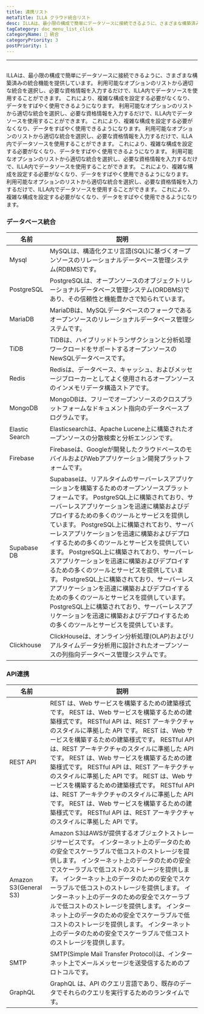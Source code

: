 ```yaml
---
title: 連携リスト
metaTitle: ILLA クラウド統合リスト
desc: ILLAは、最小限の構成で簡単にデータソースに接続できるように、さまざまな構築済みの統合機能を提供しています。
tagCategory: doc_menu_list_click
categoryName: 🔨 統合
categoryPriority: 3
postPriority: 1
---
```


* * *

## <h2 hidden>統合リスト</h2>

ILLAは、最小限の構成で簡単にデータソースに接続できるように、さまざまな構築済みの統合機能を提供しています。 利用可能なオプションのリストから適切な統合を選択し、必要な資格情報を入力するだけで、ILLA内でデータソースを使用することができます。 これにより、複雑な構成を設定する必要がなくなり、データをすばやく使用できるようになります。 利用可能なオプションのリストから適切な統合を選択し、必要な資格情報を入力するだけで、ILLA内でデータソースを使用することができます。 これにより、複雑な構成を設定する必要がなくなり、データをすばやく使用できるようになります。 利用可能なオプションのリストから適切な統合を選択し、必要な資格情報を入力するだけで、ILLA内でデータソースを使用することができます。 これにより、複雑な構成を設定する必要がなくなり、データをすばやく使用できるようになります。 利用可能なオプションのリストから適切な統合を選択し、必要な資格情報を入力するだけで、ILLA内でデータソースを使用することができます。 これにより、複雑な構成を設定する必要がなくなり、データをすばやく使用できるようになります。 利用可能なオプションのリストから適切な統合を選択し、必要な資格情報を入力するだけで、ILLA内でデータソースを使用することができます。 これにより、複雑な構成を設定する必要がなくなり、データをすばやく使用できるようになります。

### データベース統合

| 名前             | 説明                                                                                                                                                                                                                                                                                                                                                                                                                                     |
| -------------- | -------------------------------------------------------------------------------------------------------------------------------------------------------------------------------------------------------------------------------------------------------------------------------------------------------------------------------------------------------------------------------------------------------------------------------------- |
| Mysql          | MySQLは、構造化クエリ言語(SQL)に基づくオープンソースのリレーショナルデータベース管理システム(RDBMS)です。                                                                                                                                                                                                                                                                                                                                                                          |
| PostgreSQL     | PostgreSQLは、オープンソースのオブジェクトリレーショナルデータベース管理システム(ORDBMS)であり、その信頼性と機能豊かさで知られています。                                                                                                                                                                                                                                                                                                                                                          |
| MariaDB        | MariaDBは、MySQLデータベースのフォークであるオープンソースのリレーショナルデータベース管理システムです。                                                                                                                                                                                                                                                                                                                                                                             |
| TiDB           | TiDBは、ハイブリッドトランザクションと分析処理ワークロードをサポートするオープンソースのNewSQLデータベースです。                                                                                                                                                                                                                                                                                                                                                                          |
| Redis          | Redisは、データベース、キャッシュ、およびメッセージブローカーとしてよく使用されるオープンソースのインメモリデータ構造ストアです。                                                                                                                                                                                                                                                                                                                                                                    |
| MongoDB        | MongoDBは、フリーでオープンソースのクロスプラットフォームなドキュメント指向のデータベースプログラムです。                                                                                                                                                                                                                                                                                                                                                                               |
| Elastic Search | Elasticsearchは、Apache Lucene上に構築されたオープンソースの分散検索と分析エンジンです。                                                                                                                                                                                                                                                                                                                                                                              |
| Firebase       | Firebaseは、Googleが開発したクラウドベースのモバイルおよびWebアプリケーション開発プラットフォームです。                                                                                                                                                                                                                                                                                                                                                                           |
| Supabase DB    | Supabaseは、リアルタイムのサーバーレスアプリケーションを構築するためのオープンソースプラットフォームです。 PostgreSQL上に構築されており、サーバーレスアプリケーションを迅速に構築およびデプロイするための多くのツールとサービスを提供しています。 PostgreSQL上に構築されており、サーバーレスアプリケーションを迅速に構築およびデプロイするための多くのツールとサービスを提供しています。 PostgreSQL上に構築されており、サーバーレスアプリケーションを迅速に構築およびデプロイするための多くのツールとサービスを提供しています。 PostgreSQL上に構築されており、サーバーレスアプリケーションを迅速に構築およびデプロイするための多くのツールとサービスを提供しています。 PostgreSQL上に構築されており、サーバーレスアプリケーションを迅速に構築およびデプロイするための多くのツールとサービスを提供しています。 |
| Clickhouse     | ClickHouseは、オンライン分析処理(OLAP)およびリアルタイムデータ分析用に設計されたオープンソースの列指向データベース管理システムです。                                                                                                                                                                                                                                                                                                                                                             |

### API連携

| 名前                    | 説明                                                                                                                                                                                                                                                                                                                                                                                                                         |
| --------------------- | -------------------------------------------------------------------------------------------------------------------------------------------------------------------------------------------------------------------------------------------------------------------------------------------------------------------------------------------------------------------------------------------------------------------------- |
| REST API              | REST は、Web サービスを構築するための建築様式です。 REST は、Web サービスを構築するための建築様式です。 RESTful API は、REST アーキテクチャのスタイルに準拠した API です。 REST は、Web サービスを構築するための建築様式です。 RESTful API は、REST アーキテクチャのスタイルに準拠した API です。 REST は、Web サービスを構築するための建築様式です。 RESTful API は、REST アーキテクチャのスタイルに準拠した API です。 REST は、Web サービスを構築するための建築様式です。 RESTful API は、REST アーキテクチャのスタイルに準拠した API です。 REST は、Web サービスを構築するための建築様式です。 RESTful API は、REST アーキテクチャのスタイルに準拠した API です。 |
| Amazon S3(General S3) | Amazon S3はAWSが提供するオブジェクトストレージサービスです。 インターネット上のデータのための安全でスケーラブルで低コストのストレージを提供します。 インターネット上のデータのための安全でスケーラブルで低コストのストレージを提供します。 インターネット上のデータのための安全でスケーラブルで低コストのストレージを提供します。 インターネット上のデータのための安全でスケーラブルで低コストのストレージを提供します。 インターネット上のデータのための安全でスケーラブルで低コストのストレージを提供します。 インターネット上のデータのための安全でスケーラブルで低コストのストレージを提供します。                                                                                                               |
| SMTP                  | SMTP(Simple Mail Transfer Protocol)は、インターネット上でメールメッセージを送受信するためのプロトコルです。                                                                                                                                                                                                                                                                                                                                                    |
| GraphQL               | GraphQL は、API のクエリ言語であり、既存のデータでそれらのクエリを実行するためのランタイムです。                                                                                                                                                                                                                                                                                                                                                                     |
